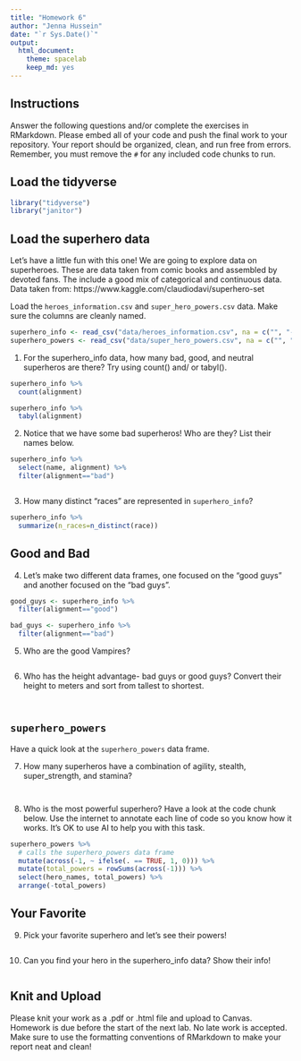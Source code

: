 ```yaml
---
title: "Homework 6"
author: "Jenna Hussein"
date: "`r Sys.Date()`"
output:
  html_document: 
    theme: spacelab
    keep_md: yes
---
```


## Instructions
Answer the following questions and/or complete the exercises in RMarkdown. Please embed all of your code and push the final work to your repository. Your report should be organized, clean, and run free from errors. Remember, you must remove the `#` for any included code chunks to run.  

## Load the tidyverse
```r
library("tidyverse")
library("janitor")
```

## Load the superhero data
Let's have a little fun with this one! We are going to explore data on superheroes. These are data taken from comic books and assembled by devoted fans. The include a good mix of categorical and continuous data.  Data taken from: https://www.kaggle.com/claudiodavi/superhero-set  

Load the `heroes_information.csv` and `super_hero_powers.csv` data. Make sure the columns are cleanly named.
```r
superhero_info <- read_csv("data/heroes_information.csv", na = c("", "-99", "-")) %>% clean_names()
superhero_powers <- read_csv("data/super_hero_powers.csv", na = c("", "-99", "-")) %>% clean_names()
```

1. For the superhero_info data, how many bad, good, and neutral superheros are there? Try using count() and/ or tabyl().
```r
superhero_info %>% 
  count(alignment)
```

```r
superhero_info %>% 
  tabyl(alignment)
```

2. Notice that we have some bad superheros! Who are they? List their names below.  
```r
superhero_info %>% 
  select(name, alignment) %>% 
  filter(alignment=="bad")
```

```r

```

3. How many distinct "races" are represented in `superhero_info`?
```r
superhero_info %>% 
  summarize(n_races=n_distinct(race))
```

## Good and Bad
4. Let's make two different data frames, one focused on the "good guys" and another focused on the "bad guys".
```r
good_guys <- superhero_info %>% 
  filter(alignment=="good")
```

```r
bad_guys <- superhero_info %>% 
  filter(alignment=="bad")
```

5. Who are the good Vampires?
```r

```

6. Who has the height advantage- bad guys or good guys? Convert their height to meters and sort from tallest to shortest.  
```r

```

```r

```

## `superhero_powers`
Have a quick look at the `superhero_powers` data frame.  

7. How many superheros have a combination of agility, stealth, super_strength, and stamina?
```r

```

```r

```

8. Who is the most powerful superhero? Have a look at the code chunk below. Use the internet to annotate each line of code so you know how it works. It's OK to use AI to help you with this task.
```r
superhero_powers %>%
  # calls the superhero_powers data frame
  mutate(across(-1, ~ ifelse(. == TRUE, 1, 0))) %>% 
  mutate(total_powers = rowSums(across(-1))) %>% 
  select(hero_names, total_powers) %>% 
  arrange(-total_powers)
```

## Your Favorite
9. Pick your favorite superhero and let's see their powers!  
```r

```

10. Can you find your hero in the superhero_info data? Show their info!  
```r

```

## Knit and Upload
Please knit your work as a .pdf or .html file and upload to Canvas. Homework is due before the start of the next lab. No late work is accepted. Make sure to use the formatting conventions of RMarkdown to make your report neat and clean!  
